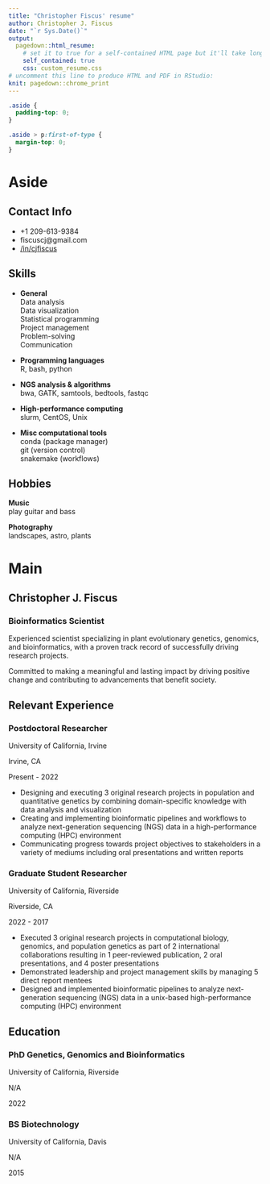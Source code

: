 ```yaml
---
title: "Christopher Fiscus' resume"
author: Christopher J. Fiscus
date: "`r Sys.Date()`"
output:
  pagedown::html_resume:
    # set it to true for a self-contained HTML page but it'll take longer to render
    self_contained: true
    css: custom_resume.css
# uncomment this line to produce HTML and PDF in RStudio:
knit: pagedown::chrome_print
---
```


```css
.aside {
  padding-top: 0;
}

.aside > p:first-of-type {
  margin-top: 0;
}
```

Aside
================================================================================
Contact Info {#contact}
--------------------------------------------------------------------------------

- <i class="fa fa-phone"></i> +1 209-613-9384
- <i class="fa fa-envelope"></i> fiscuscj@gmail.com
- <i class="fa fa-linkedin"></i> [/in/cjfiscus](https://www.linkedin.com/in/cjfiscus/)


Skills {#skills}
--------------------------------------------------------------------------------

- **General**   
Data analysis   
Data visualization  
Statistical programming  
Project management  
Problem-solving  
Communication  

- **Programming languages**  
R, bash, python

- **NGS analysis & algorithms**   
bwa, GATK, samtools, bedtools, fastqc

- **High-performance computing**   
slurm, CentOS, Unix

- **Misc computational tools**  
conda (package manager)   
git (version control)  
snakemake (workflows)  



Hobbies {#hobbies}
--------------------------------------------------------------------------------

**Music**   
play guitar and bass

**Photography**  
landscapes, astro, plants



Main
================================================================================

Christopher J. Fiscus {#title}
--------------------------------------------------------------------------------

### Bioinformatics Scientist

Experienced scientist specializing in plant evolutionary genetics, genomics, and bioinformatics, with a proven track record of successfully driving research projects. 

Committed to making a meaningful and lasting impact by driving positive change and contributing to advancements that benefit society.  
  


Relevant Experience {data-icon=suitcase}
--------------------------------------------------------------------------------

### Postdoctoral Researcher

University of California, Irvine

Irvine, CA

Present - 2022

- Designing and executing 3 original research projects in population and quantitative genetics by combining domain-specific knowledge with data analysis and visualization   
- Creating and implementing bioinformatic pipelines and workflows to analyze next-generation sequencing (NGS) data in a high-performance computing (HPC) environment   
-  Communicating progress towards project objectives to stakeholders in a variety of mediums including oral presentations and written reports   


### Graduate Student Researcher

University of California, Riverside

Riverside, CA

2022 - 2017

- Executed 3 original research projects in computational biology, genomics, and population genetics as part of 2 international collaborations resulting in 1 peer-reviewed publication, 2 oral presentations, and 4 poster presentations   
- Demonstrated leadership and project management skills by managing 5 direct report mentees   
- Designed and implemented bioinformatic pipelines to analyze next-generation sequencing (NGS) data in a unix-based high-performance computing (HPC) environment   


Education {data-icon=graduation-cap data-concise=true}
--------------------------------------------------------------------------------

### PhD Genetics, Genomics and Bioinformatics

University of California, Riverside

N/A

2022


### BS Biotechnology

University of California, Davis

N/A

2015
